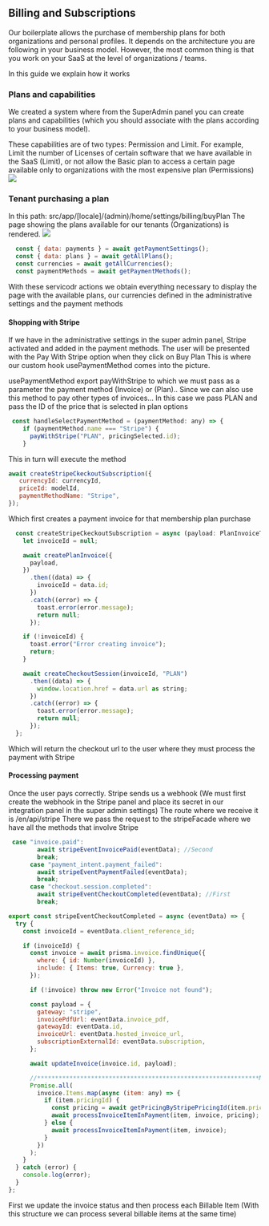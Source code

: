 ## Billing and Subscriptions
Our boilerplate allows the purchase of membership plans for both organizations and personal profiles. It depends on the architecture you are following in your business model. However, the most common thing is that you work on your SaaS at the level of organizations / teams.

In this guide we explain how it works

### Plans and capabilities
We created a system where from the SuperAdmin panel you can create plans and capabilities (which you should associate with the plans according to your business model).

These capabilities are of two types:
Permission and Limit. For example, Limit the number of Licenses of certain software that we have available in the SaaS (Limit), or not allow the Basic plan to access a certain page available only to organizations with the most expensive plan (Permissions)
![](https://ik.imagekit.io/cluzstudio/saasfactory/image_qxSRoCH3CV.png?updatedAt=1714734078383)

### Tenant purchasing a plan
In this path:
src/app/[locale]/(admin)/home/settings/billing/buyPlan
The page showing the plans available for our tenants (Organizations) is rendered.
![](https://ik.imagekit.io/cluzstudio/saasfactory/image_bWvh5Gf37.png?updatedAt=1714734395760)

```js
  const { data: payments } = await getPaymentSettings();
  const { data: plans } = await getAllPlans();
  const currencies = await getAllCurrencies();
  const paymentMethods = await getPaymentMethods();
```

With these servicodr actions we obtain everything necessary to display the page with the available plans, our currencies defined in the administrative settings and the payment methods
#### Shopping with Stripe
If we have in the administrative settings in the super admin panel, Stripe activated and added in the payment methods. The user will be presented with the Pay With Stripe option when they click on Buy Plan
This is where our custom hook usePaymentMethod comes into the picture.

usePaymentMethod export payWithStripe to which we must pass as a parameter the payment method (Invoice) or (Plan).. Since we can also use this method to pay other types of invoices... In this case we pass PLAN and pass the ID of the price that is selected in plan options
```js
 const handleSelectPaymentMethod = (paymentMethod: any) => {
    if (paymentMethod.name === "Stripe") {
      payWithStripe("PLAN", pricingSelected.id);
    }
```
This in turn will execute the method
```js
await createStripeCkeckoutSubscription({
   currencyId: currencyId,
   priceId: modelId,
   paymentMethodName: "Stripe",
});
```
Which first creates a payment invoice for that membership plan purchase
```js
  const createStripeCkeckoutSubscription = async (payload: PlanInvoiceType) => {
    let invoiceId = null;

    await createPlanInvoice({
      payload,
    })
      .then((data) => {
        invoiceId = data.id;
      })
      .catch((error) => {
        toast.error(error.message);
        return null;
      });

    if (!invoiceId) {
      toast.error("Error creating invoice");
      return;
    }

    await createCheckoutSession(invoiceId, "PLAN")
      .then((data) => {
        window.location.href = data.url as string;
      })
      .catch((error) => {
        toast.error(error.message);
        return null;
      });
  };
```
Which will return the checkout url to the user where they must process the payment with Stripe
#### Processing payment
Once the user pays correctly. Stripe sends us a webhook (We must first create the webhook in the Stripe panel and place its secret in our integration panel in the super admin settings)
The route where we receive it is /en/api/stripe
There we pass the request to the stripeFacade where we have all the methods that involve Stripe

```js
 case "invoice.paid":
        await stripeEventInvoicePaid(eventData); //Second
        break;
      case "payment_intent.payment_failed":
        await stripeEventPaymentFailed(eventData);
        break;
      case "checkout.session.completed":
        await stripeEventCheckoutCompleted(eventData); //First
        break;
```

```js
export const stripeEventCheckoutCompleted = async (eventData) => {
  try {
    const invoiceId = eventData.client_reference_id;

    if (invoiceId) {
      const invoice = await prisma.invoice.findUnique({
        where: { id: Number(invoiceId) },
        include: { Items: true, Currency: true },
      });

      if (!invoice) throw new Error("Invoice not found");

      const payload = {
        gateway: "stripe",
        invoicePdfUrl: eventData.invoice_pdf,
        gatewayId: eventData.id,
        invoiceUrl: eventData.hosted_invoice_url,
        subscriptionExternalId: eventData.subscription,
      };

      await updateInvoice(invoice.id, payload);

      //**************************************************************MAIN************************************************** */
      Promise.all(
        invoice.Items.map(async (item: any) => {
          if (item.pricingId) {
            const pricing = await getPricingByStripePricingId(item.pricingId);
            await processInvoiceItemInPayment(item, invoice, pricing);
          } else {
            await processInvoiceItemInPayment(item, invoice);
          }
        })
      );
    }
  } catch (error) {
    console.log(error);
  }
};
```

First we update the invoice status and then process each Billable Item (With this structure we can process several billable items at the same time)
